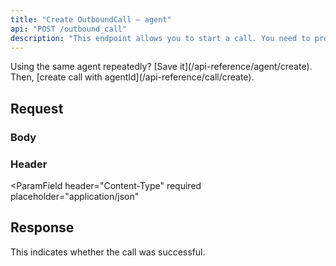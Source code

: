 ```yaml
---
title: "Create OutboundCall — agent"
api: "POST /outbound_call"
description: "This endpoint allows you to start a call. You need to provide a number and agent configuration."
---
```


<Tip>
  Using the same agent repeatedly? [Save it](/api-reference/agent/create). Then,
  [create call with agentId](/api-reference/call/create).
</Tip>

## Request

### Body

<Snippet file="outbound_call.body.mdx" />

<ParamField body="agent" type="object" required>
  <Expandable title="Agent">
    <Snippet file="agent.body.mdx" />
  </Expandable>
</ParamField>

### Header

<ParamField
  header="Content-Type"
  required
  placeholder="application/json"
></ParamField>

<Snippet file="authorization.header.mdx" />

## Response

<ResponseField name="status" type="string">
  This indicates whether the call was successful.
</ResponseField>
